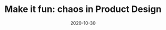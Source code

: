 ---
slug: make-it-fun-chaos-in-product-design
title: "Make it fun: chaos in Product Design"
description: A short reflection on user experience and design.
date: 2020-10-30
readingTime: 1
---